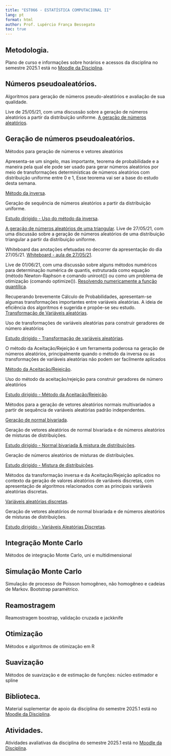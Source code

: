 ```yaml
---
title: "EST066 - ESTATÍSTICA COMPUTACIONAL II"
lang: pt
format: html
author: Prof. Lupércio França Bessegato
toc: true
---
```


## Metodologia.

Plano de curso e informações sobre horários e acessos da disciplina no semestre 2025.1 está no [Moodle da Disciplina](https://ead.ufjf.br/course/view.php?id=7961){target="_blank" rel="noopener noreferrer"}.

## Números pseudoaleatórios.

Algoritmos para geração de números pseudo-aleatórios e avaliação de sua qualidade.

Live de 25/05/21, com uma discussão sobre a geração de números aleatórios a partir da distribuição uniforme. [A geração de números aleatórios](https://drive.google.com/file/d/1eWW0CpSGLwI4YRx-RPmQq1ra4RU9zBWy/view?usp=sharing){target="_blank" rel="noopener noreferrer"}.

## Geração de números pseudoaleatórios.

Métodos para geração de números e vetores aleatórios

Apresenta-se um singelo, mas importante, teorema de probabilidade e a maneira pela qual ele pode ser usado para gerar números aleatórios por meio de transformações determinísticas de números aleatórios com distribuição uniforme entre 0 e 1, Esse teorema vai ser a base do estudo desta semana.

[Método da inversa](../EST066/02_gercao_variaveis.html){target="_blank" rel="noopener noreferrer"}.

Geração de sequência de números aleatórios a partir da distribuição uniforme.

[Estudo dirigido - Uso do método da inversa](../EST066/Estudo%20dirigido%20-%20Uso%20do%20método%20da%20inversa.html){target="_blank" rel="noopener noreferrer"}.


[A geração de números aleatórios de uma triangular](https://drive.google.com/file/d/1caJNTtT73ilLzfHtIdyyi3iA0bc4-xpU/view?usp=sharing){target="_blank" rel="noopener noreferrer"}.
Live de 27/05/21, com uma discussão sobre a geração de números aleatórios de uma distribuição triangular a partir da distribuição uniforme.


Whiteboard das anotações efetuadas no decorrer da apresentação do dia 27/05/21.
[Whiteboard - aula de 27/05/21](../EST066/Whiteboard[1]-01.png){target="_blank" rel="noopener noreferrer"}.

Live de 01/06/21, com uma discussão sobre alguns métodos numéricos para determinação numérica de quantis, estruturada como equação (método Newton-Raphson e comando uniroot()) ou como um problema de otimização (comando optimize()).
[Resolvendo numericamente a função quantílica](https://drive.google.com/file/d/1_BuluqlGGNuRZS_OkLjy8okCCoAHR2IS/view?usp=sharing){target="_blank" rel="noopener noreferrer"}.


Recuperando brevemente Cálculo de Probabilidades, apresentam-se algumas transformações importantes entre variáveis aleatórias. A ideia de eficiência dos algoritmos é sugerida e propõe-se seu estudo. [Transformação de Variáveis aleatórias](../EST066/03_geracao_transformacao.html){target="_blank" rel="noopener noreferrer"}.

Uso de transformações de variáveis aleatórias para construir geradores de número aleatórios

[Estudo dirigido - Transformação de variáveis aleatórias](../EST066/Estudo%20dirigido%20-%20Transformação%20de%20variáveis%20aleatórias.html){target="_blank" rel="noopener noreferrer"}.

O método da Aceitação/Rejeição é um ferramenta poderosa na geração de números aleatórios, principalmente quando o método da inversa ou as transformações de variáveis aleatórias não podem ser facilmente aplicados

[Método da Aceitação/Rejeição](../EST066/04_geracao_rejeicao.html){target="_blank" rel="noopener noreferrer"}.

Uso do método da aceitação/rejeição para construir geradores de número aleatórios

[Estudo dirigido - Método da Aceitação/Rejeição](../EST066/Estudo%20dirigido%20-%20Método%20da%20Aceitação_Rejeição.html){target="_blank" rel="noopener noreferrer"}.

Métodos para a geração de vetores aleatórios normais multivariados a partir de sequência de variáveis aleatórias padrão independentes.

[Geração de normal bivariada](../EST066/04_geracao_bivariada.html){target="_blank" rel="noopener noreferrer"}.

Geração de vetores aleatórios de normal bivariada e de números aleatórios de misturas de distribuições.

[Estudo dirigido - Normal bivariada & mistura de distribuições](../EST066/Estudo%20dirigido%20-%20Normal%20bivariada%20e%20mistura%20de%20distribuições.html){target="_blank" rel="noopener noreferrer"}.

Geração de números aleatórios de misturas de distribuições.

[Estudo dirigido - Mistura de distribuições](../EST066/Estudo%20dirigido%20-%20Mistura%20de%20distribuicoes.html){target="_blank" rel="noopener noreferrer"}.

Métodos da transformação inversa e da Aceitação/Rejeição aplicados no contexto da geração de valores aleatórios de variáveis discretas, com apresentação de algoritmos relacionados com as principais variáveis aleatórias discretas.

[Variáveis aleatórias discretas](../EST066/02.5_geracao_discretas.html){target="_blank" rel="noopener noreferrer"}.

Geração de vetores aleatórios de normal bivariada e de números aleatórios de misturas de distribuições.

[Estudo dirigido - Variáveis Aleatórias Discretas](../EST066/Estudo%20dirigido%20-%20Variaveis%20Aleatorias%20Discretas.html){target="_blank" rel="noopener noreferrer"}.

## Integração Monte Carlo

Métodos de integração Monte Carlo, uni e multidimensional

## Simulação Monte Carlo

Simulação de processo de Poisson homogêneo, não homogêneo e cadeias de Markov. Bootstrap paramétrico.

## Reamostragem

Reamostragem boostrap, validação cruzada e jackknife

## Otimização

Métodos e algoritmos de otimização em R

## Suavização

Métodos de suavização e de estimação de funções: núcleo estimador e spline

## Biblioteca.

Material suplementar de apoio da disciplina do semestre 2025.1 está no [Moodle da Disciplina](https://ead.ufjf.br/course/view.php?id=7961){target="_blank" rel="noopener noreferrer"}.

## Atividades.

Atividades avaliativas da disciplina do semestre 2025.1 está no [Moodle da Disciplina](https://ead.ufjf.br/course/view.php?id=7961){target="_blank" rel="noopener noreferrer"}.
